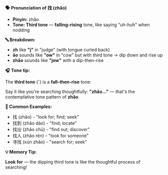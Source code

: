 **🗣️ Pronunciation of 找 (zhǎo)**

- **Pinyin:** zhǎo
- **Tone: Third tone** — **falling-rising** tone, like saying "uh-huh" when nodding

**🔤 Breakdown:**

- **zh** like **"j"** in "judge" (with tongue curled back)
- **ǎo** sounds like **"ow"** in "cow" but with third tone → dip down and rise up
- **zhǎo** sounds like **"jow"** with a dip-then-rise

**🎧 Tone tip:**

The **third tone** (ˇ) is a **fall–then-rise** tone:

Say it like you're searching thoughtfully: **"zhǎo..."** — that's the contemplative tone pattern of
**zhǎo**.

**📝 Common Examples:**

- 找 (zhǎo) - "look for; find; seek"
- 找到 (zhǎo dào) - "find; locate"
- 找出 (zhǎo chū) - "find out; discover"
- 找人 (zhǎo rén) - "look for someone"
- 寻找 (xún zhǎo) - "search for; seek"

**💡 Memory Tip:**

**Look for** — the dipping third tone is like the thoughtful process of searching!
